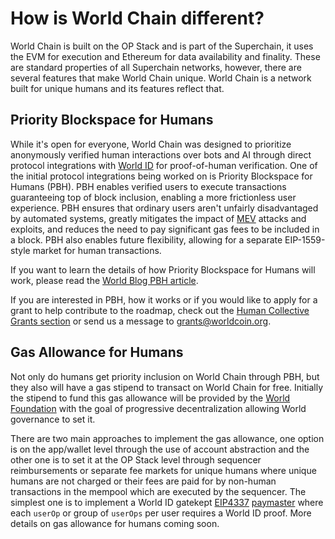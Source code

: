 # How is World Chain different?

World Chain is built on the OP Stack and is part of the Superchain, it uses the EVM for execution and Ethereum for data availability and finality.
These are standard properties of all Superchain networks, however, there are several features that make World Chain unique. World Chain is a network
built for unique humans and its features reflect that.

## Priority Blockspace for Humans

While it's open for everyone, World Chain was designed to prioritize anonymously verified human interactions over bots and AI through direct protocol integrations
 with [World ID](https://world.org/world-id) for proof-of-human verification. One of the initial protocol integrations being worked on is Priority Blockspace for Humans (PBH).
PBH enables verified users to execute transactions guaranteeing top of block inclusion, enabling a more frictionless user experience.
PBH ensures that ordinary users aren't unfairly disadvantaged by automated systems, greatly mitigates the impact of [MEV](https://ethereum.org/en/developers/docs/mev/) attacks and exploits,
and reduces the need to pay significant gas fees to be included in a block. PBH also enables future flexibility, allowing for a separate EIP-1559-style
market for human transactions.

If you want to learn the details of how Priority Blockspace for Humans will work, please read the [World Blog PBH article](https://world.org/blog/engineering/introducing-pbh-priority-blockspace-for-humans).

If you are interested in PBH, how it works or if you would like to apply for a grant to help contribute to the roadmap, check out the [Human Collective Grants section](/world-chain/developers/grants)
 or send us a message to grants@worldcoin.org.

## Gas Allowance for Humans

Not only do humans get priority inclusion on World Chain through PBH, but they also will have a gas stipend to transact on World Chain for free.
Initially the stipend to fund this gas allowance will be provided by the [World Foundation](https://worldcoin.foundation) with the goal of progressive
decentralization allowing World governance to set it.

There are two main approaches to implement the gas allowance, one option is on the app/wallet level through the use of account abstraction and the other one 
is to set it at the OP Stack level through sequencer reimbursements or separate fee markets for unique humans where unique humans are not charged or their fees are paid for
by non-human transactions in the mempool which are executed by the sequencer. The simplest one is to implement a World ID gatekept [EIP4337](https://www.erc4337.io/) [paymaster](https://www.alchemy.com/overviews/what-is-a-paymaster)
where each `userOp` or group of `userOps` per user requires a World ID proof. More details on gas allowance for humans coming soon.
